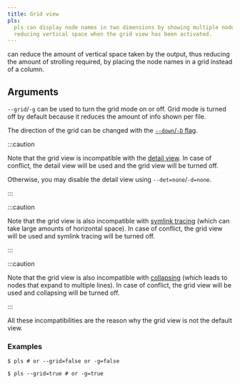 ```yaml
---
title: Grid view
pls:
  pls can display node names in two dimensions by showing multiple nodes per row
  reducing vertical space when the grid view has been activated.
---
```



<Pls /> can reduce the amount of vertical space taken by the output, thus
reducing the amount of strolling required, by placing the node names in a grid
instead of a column.

## Arguments

`--grid`/`-g` can be used to turn the grid mode on or off. Grid mode is turned
off by default because it reduces the amount of info shown per file.

The direction of the grid can be changed with the
[`--down`/`-D` flag](/pls/features/direction/).

:::caution

Note that the grid view is incompatible with the
[detail view](/pls/features/detail_view/). In case of conflict, the detail view
will be used and the grid view will be turned off.

Otherwise, you may disable the detail view using `--det=none`/`-d=none`.

:::

:::caution

Note that the grid view is also incompatible with
[symlink tracing](/pls/features/symlink/) (which can take large amounts of
horizontal space). In case of conflict, the grid view will be used and symlink
tracing will be turned off.

:::

:::caution

Note that the grid view is also incompatible with
[collapsing](/pls/features/collapse/) (which leads to nodes that expand to
multiple lines). In case of conflict, the grid view will be used and collapsing
will be turned off.

:::

All these incompatibilities are the reason why the grid view is not the default
view.

### Examples

```console
$ pls # or --grid=false or -g=false
```

<GridViewOff />

```console
$ pls --grid=true # or -g=true
```

<GridViewOn />
